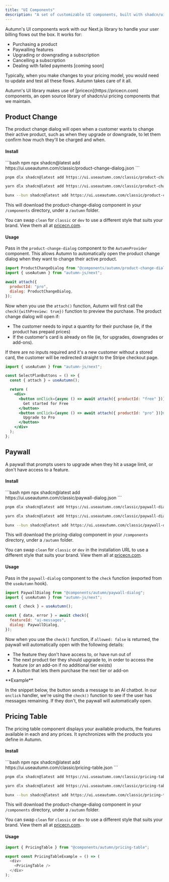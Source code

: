 ```yaml
---
title: "UI Components"
description: "A set of customizable UI components, built with shadcn/ui to handle your user's billing flows"
---
```


Autumn's UI components work with our Next.js library to handle your user billing flows out the box. It works for:

- Purchasing a product
- Paywalling features
- Upgrading or downgrading a subscription
- Cancelling a subscription
- Dealing with failed payments [coming soon]

Typically, when you make changes to your pricing model, you would need to update and test all these flows. Autumn takes care of it all.

<Info>
  Autumn's UI library makes use of [pricecn](https://pricecn.com) components, an
  open source library of shadcn/ui pricing components that we maintain.
</Info>

## Product Change

The product change dialog will open when a customer wants to change their active product, such as when they upgrade or downgrade, to let them confirm how much they'll be charged and when.

#### Install

<CodeGroup>
```bash npm
npx shadcn@latest add https://ui.useautumn.com/classic/product-change-dialog.json
```

```bash pnpm
pnpm dlx shadcn@latest add https://ui.useautumn.com/classic/product-change-dialog.json
```

```bash yarn
yarn dlx shadcn@latest add https://ui.useautumn.com/classic/product-change-dialog.json
```

```bash bun
bunx --bun shadcn@latest add https://ui.useautumn.com/classic/product-change-dialog.json
```

</CodeGroup>

This will download the product-change-dialog component in your `/components` directory, under a `/autumn` folder.

You can swap `clean` for `classic` or `dev` to use a different style that suits your brand. View them all at [pricecn.com](https://pricecn.com).

#### Usage

Pass in the `product-change-dialog` component to the `AutumnProvider` component. This allows Autumn to automatically open the product change dialog when they want to change their active product.

```jsx
import ProductChangeDialog from "@components/autumn/product-change-dialog";
import { useAutumn } from "autumn-js/next";

await attach({
  productId: "pro",
  dialog: ProductChangeDialog,
});
```

Now when you use the `attach()` function, Autumn will first call the `check({withPreview: true})` function to preview the purchase. The product change dialog will open if:

- The customer needs to input a quantity for their purchase (ie, if the product has prepaid prices)
- If the customer's card is already on file (ie, for upgrades, downgrades or add-ons).

If there are no inputs required and it's a new customer without a stored card, the customer will be redirected straight to the Stripe checkout page.

```jsx
import { useAutumn } from "autumn-js/next";

const SelectPlanButtons = () => {
  const { attach } = useAutumn();

  return (
    <div>
      <button onClick={async () => await attach({ productId: "free" })}>
        Get started for Free
      </button>
      <button onClick={async () => await attach({ productId: "pro" })}>
        Upgrade to Pro
      </button>
    </div>
  );
};
```

## Paywall

A paywall that prompts users to upgrade when they hit a usage limit, or don't have access to a feature.

#### Install

<CodeGroup>
```bash npm
npx shadcn@latest add https://ui.useautumn.com/classic/paywall-dialog.json
```

```bash pnpm
pnpm dlx shadcn@latest add https://ui.useautumn.com/classic/paywall-dialog.json
```

```bash yarn
yarn dlx shadcn@latest add https://ui.useautumn.com/classic/paywall-dialog.json
```

```bash bun
bunx --bun shadcn@latest add https://ui.useautumn.com/classic/paywall-dialog.json
```

</CodeGroup>

This will download the pricing-dialog component in your `/components` directory, under a `/autumn` folder.

You can swap `clean` for `classic` or `dev` in the installation URL to use a different style that suits your brand. View them all at [pricecn.com](https://pricecn.com).

#### Usage

Pass in the `paywall-dialog` component to the `check` function (exported from the `useAutumn` hook).

```jsx
import PaywallDialog from "@components/autumn/paywall-dialog";
import { useAutumn } from "autumn-js/next";

const { check } = useAutumn();

const { data, error } = await check({
  featureId: "ai-messages",
  dialog: PaywallDialog,
});
```

Now when you use the `check()` function, if `allowed: false` is returned, the paywall will automatically open with the following details:

- The feature they don't have access to, or have run out of
- The next product tier they should upgrade to, in order to access the feature (or an add-on if no additional tier exists)
- A button that lets them purchase the next tier or add-on

<Info>
**Example**

In the snippet below, the button sends a message to an AI chatbot. In our `onclick` handler, we're using the `check()` function to see if the user has messages remaining. If they don't, the paywall will automatically open.

</Info>

## Pricing Table

The pricing table component displays your available products, the features available in each and any prices. It synchronizes with the products you define in Autumn.

#### Install

<CodeGroup>
```bash npm
npx shadcn@latest add https://ui.useautumn.com/classic/pricing-table.json
```

```bash pnpm
pnpm dlx shadcn@latest add https://ui.useautumn.com/classic/pricing-table.json
```

```bash yarn
yarn dlx shadcn@latest add https://ui.useautumn.com/classic/pricing-table.json
```

```bash bun
bunx --bun shadcn@latest add https://ui.useautumn.com/classic/pricing-table.json
```

</CodeGroup>

This will download the product-change-dialog component in your `/components` directory, under a `/autumn` folder.

You can swap `clean` for `classic` or `dev` to use a different style that suits your brand. View them all at [pricecn.com](https://pricecn.com).

#### Usage

```javascript
import { PricingTable } from "@components/autumn/pricing-table";

export const PricingTableExample = () => (
  <div>
    <PricingTable />
  </div>
);
```
